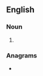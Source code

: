 ==English==

===Noun===
{{en-noun}}

# {{obsolete spelling of|lady|lang=en}}

===Anagrams===
* {{anagrams|en|a=adeil|Delia|Elida|Ideal|ailed|ideal}}